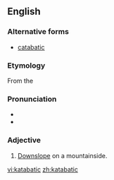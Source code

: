==English==

===Alternative forms===
* [[catabatic]]

===Etymology===
From the {{etyl|grc}} {{term|sc=Grek|κατάβασις||descent|tr=katábasis}}

===Pronunciation===
* {{IPA|kætəˈbætɪk}}
* {{rhymes|ætɪk}}

===Adjective===
{{en-adj|-}}
{{wikipedia|Katabatic wind}}

# {{meteorology|of airflow}} [[downslope|Downslope]] on a mountainside.

[[vi:katabatic]]
[[zh:katabatic]]
